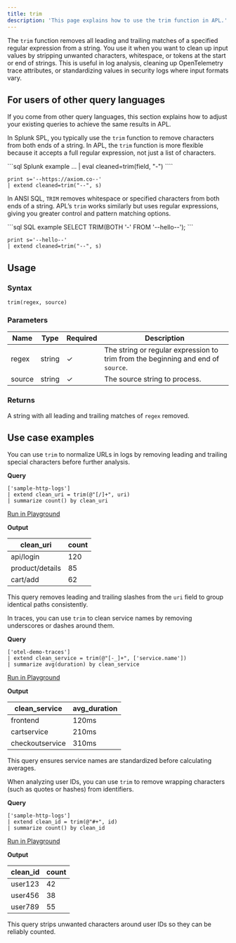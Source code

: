 ```yaml
---
title: trim
description: 'This page explains how to use the trim function in APL.'
---
```


The `trim` function removes all leading and trailing matches of a specified regular expression from a string. You use it when you want to clean up input values by stripping unwanted characters, whitespace, or tokens at the start or end of strings. This is useful in log analysis, cleaning up OpenTelemetry trace attributes, or standardizing values in security logs where input formats vary.

## For users of other query languages

If you come from other query languages, this section explains how to adjust your existing queries to achieve the same results in APL.

<AccordionGroup>
<Accordion title="Splunk SPL users">

In Splunk SPL, you typically use the `trim` function to remove characters from both ends of a string. In APL, the `trim` function is more flexible because it accepts a full regular expression, not just a list of characters.

<CodeGroup>
```sql Splunk example
... | eval cleaned=trim(field, "-")
````

```kusto APL equivalent
print s='--https://axiom.co--'
| extend cleaned=trim("--", s)
```

</CodeGroup>

</Accordion>
<Accordion title="ANSI SQL users">

In ANSI SQL, `TRIM` removes whitespace or specified characters from both ends of a string. APL’s `trim` works similarly but uses regular expressions, giving you greater control and pattern matching options.

<CodeGroup>
```sql SQL example
SELECT TRIM(BOTH '-' FROM '--hello--');
```

```kusto APL equivalent
print s='--hello--'
| extend cleaned=trim("--", s)
```

</CodeGroup>

</Accordion>
</AccordionGroup>

## Usage

### Syntax

```kusto
trim(regex, source)
```

### Parameters

| Name   | Type   | Required | Description                                                                      |
| ------ | ------ | -------- | -------------------------------------------------------------------------------- |
| regex  | string | ✓       | The string or regular expression to trim from the beginning and end of `source`. |
| source | string | ✓       | The source string to process.                                                    |

### Returns

A string with all leading and trailing matches of `regex` removed.

## Use case examples

<Tabs>
<Tab title="Log analysis">

You can use `trim` to normalize URLs in logs by removing leading and trailing special characters before further analysis.

**Query**

```kusto
['sample-http-logs']
| extend clean_uri = trim(@"[/]+", uri)
| summarize count() by clean_uri
```

[Run in Playground](https://play.axiom.co/axiom-play-qf1k/query?initForm=%7B%22apl%22%3A%22%5B'sample-http-logs'%5D%20%7C%20extend%20clean_uri%20%3D%20trim(%40'%5B%2F%5D%2B'%2C%20uri)%20%7C%20summarize%20count()%20by%20clean_uri%22%7D)

**Output**

| clean_uri      | count |
| --------------- | ----- |
| api/login       | 120   |
| product/details | 85    |
| cart/add        | 62    |

This query removes leading and trailing slashes from the `uri` field to group identical paths consistently.

</Tab>
<Tab title="OpenTelemetry traces">

In traces, you can use `trim` to clean service names by removing underscores or dashes around them.

**Query**

```kusto
['otel-demo-traces']
| extend clean_service = trim(@"[-_]+", ['service.name'])
| summarize avg(duration) by clean_service
```

[Run in Playground](https://play.axiom.co/axiom-play-qf1k/query?initForm=%7B%22apl%22%3A%22%5B'otel-demo-traces'%5D%20%7C%20extend%20clean_service%20%3D%20trim(%40'%5B-_%5D%2B'%2C%20%5B'service.name'%5D)%20%7C%20summarize%20avg(duration)%20by%20clean_service%22%7D)

**Output**

| clean_service  | avg_duration |
| --------------- | ------------- |
| frontend        | 120ms         |
| cartservice     | 210ms         |
| checkoutservice | 310ms         |

This query ensures service names are standardized before calculating averages.

</Tab>
<Tab title="Security logs">

When analyzing user IDs, you can use `trim` to remove wrapping characters (such as quotes or hashes) from identifiers.

**Query**

```kusto
['sample-http-logs']
| extend clean_id = trim(@"#+", id)
| summarize count() by clean_id
```

[Run in Playground](https://play.axiom.co/axiom-play-qf1k/query?initForm=%7B%22apl%22%3A%22%5B'sample-http-logs'%5D%20%7C%20extend%20clean_id%20%3D%20trim(%40'%23%2B'%2C%20id)%20%7C%20summarize%20count()%20by%20clean_id%22%7D)

**Output**

| clean_id | count |
| --------- | ----- |
| user123   | 42    |
| user456   | 38    |
| user789   | 55    |

This query strips unwanted characters around user IDs so they can be reliably counted.

</Tab>
</Tabs>
